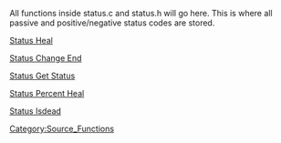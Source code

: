 All functions inside status.c and status.h will go here.
This is where all passive and positive/negative status codes are stored.

[[Status Heal]]

[[Status Change End]]

[[Status Get Status]]

[[Status Percent Heal]]

[[Status Isdead]]

[[Category:Source_Functions]]